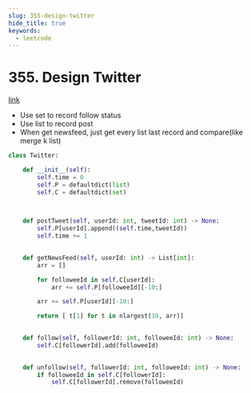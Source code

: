 ```yaml
---
slug: 355-design-twitter
hide_title: true
keywords:
  - leetcode
---
```


# 355. Design Twitter

[link](https://leetcode.com/problems/design-twitter/description/)

- Use set to record follow status
- Use list to record post
- When get newsfeed, just get every list last record and compare(like merge k list)

```python
class Twitter:

    def __init__(self):
        self.time = 0
        self.P = defaultdict(list)
        self.C = defaultdict(set)

        

    def postTweet(self, userId: int, tweetId: int) -> None:
        self.P[userId].append((self.time,tweetId))
        self.time += 1
        

    def getNewsFeed(self, userId: int) -> List[int]:
        arr = []

        for followeeId in self.C[userId]:
            arr += self.P[followeeId][-10:]

        arr += self.P[userId][-10:]

        return [ t[1] for t in nlargest(10, arr)]
        

    def follow(self, followerId: int, followeeId: int) -> None:
        self.C[followerId].add(followeeId)
        

    def unfollow(self, followerId: int, followeeId: int) -> None:
        if followeeId in self.C[followerId]:
            self.C[followerId].remove(followeeId)
```

